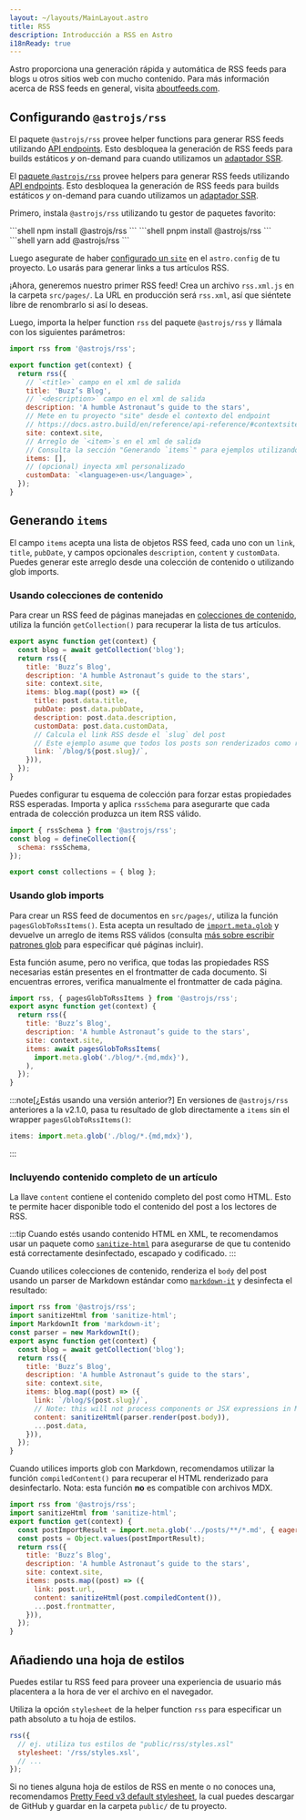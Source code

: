 ```yaml
---
layout: ~/layouts/MainLayout.astro
title: RSS
description: Introducción a RSS en Astro
i18nReady: true
---
```



Astro proporciona una generación rápida y automática de RSS feeds para blogs u otros sitios web con mucho contenido. Para más información acerca de RSS feeds en general, visita [aboutfeeds.com](https://aboutfeeds.com/).

## Configurando `@astrojs/rss`

El paquete `@astrojs/rss` provee helper functions para generar RSS feeds utilizando [API endpoints](/es/core-concepts/endpoints/#endpoints-de-archivos-estáticos). Esto desbloquea la generación de RSS feeds para builds estáticos _y_ on-demand para cuando utilizamos un [adaptador SSR](/es/guides/server-side-rendering/#añadiendo-un-adaptador).

El [paquete `@astrojs/rss`](https://github.com/withastro/astro/tree/main/packages/astro-rss) provee helpers para generar RSS feeds utilizando [API endpoints](/es/core-concepts/endpoints/#endpoints-de-archivos-estáticos). Esto desbloquea la generación de RSS feeds para builds estáticos _y_ on-demand para cuando utilizamos un [adaptador SSR](/es/guides/server-side-rendering/#añadiendo-un-adaptador).

Primero, instala `@astrojs/rss` utilizando tu gestor de paquetes favorito:

<PackageManagerTabs>
  <Fragment slot="npm">
  ```shell
  npm install @astrojs/rss
  ```
  </Fragment>
  <Fragment slot="pnpm">
  ```shell
  pnpm install @astrojs/rss
  ```
  </Fragment>
  <Fragment slot="yarn">
  ```shell
  yarn add @astrojs/rss
  ```
  </Fragment>
</PackageManagerTabs>

Luego asegurate de haber [configurado un `site`](/es/reference/configuration-reference/#site) en el `astro.config` de tu proyecto. Lo usarás para generar links a tus artículos RSS.

¡Ahora, generemos nuestro primer RSS feed! Crea un archivo `rss.xml.js` en la carpeta `src/pages/`. La URL en producción será `rss.xml`, así que siéntete libre de renombrarlo si así lo deseas.

Luego, importa la helper function `rss` del paquete `@astrojs/rss` y llámala con los siguientes parámetros:

```js title="src/pages/rss.xml.js"
import rss from '@astrojs/rss';

export function get(context) {
  return rss({
    // `<title>` campo en el xml de salida
    title: 'Buzz’s Blog',
    // `<description>` campo en el xml de salida
    description: 'A humble Astronaut’s guide to the stars',
    // Mete en tu proyecto "site" desde el contexto del endpoint
    // https://docs.astro.build/en/reference/api-reference/#contextsite
    site: context.site,
    // Arreglo de `<item>`s en el xml de salida
    // Consulta la sección "Generando `items`" para ejemplos utilizando colecciones de contenido y glob imports
    items: [],
    // (opcional) inyecta xml personalizado
    customData: `<language>en-us</language>`,
  });
}
```

## Generando `items`

El campo `items` acepta una lista de objetos RSS feed, cada uno con un `link`, `title`, `pubDate`, y campos opcionales `description`, `content` y `customData`. Puedes generar este arreglo desde una colección de contenido o utilizando glob imports.

### Usando colecciones de contenido

Para crear un RSS feed de páginas manejadas en [colecciones de contenido](/es/guides/content-collections/), utiliza la función `getCollection()` para recuperar la lista de tus artículos.

```js title="src/pages/rss.xml.js" "items:" "const blog = await getCollection('blog');"
export async function get(context) {
  const blog = await getCollection('blog');
  return rss({
    title: 'Buzz’s Blog',
    description: 'A humble Astronaut’s guide to the stars',
    site: context.site,
    items: blog.map((post) => ({
      title: post.data.title,
      pubDate: post.data.pubDate,
      description: post.data.description,
      customData: post.data.customData,
      // Calcula el link RSS desde el `slug` del post 
      // Este ejemplo asume que todos los posts son renderizados como rutas `/blog/[slug]`
      link: `/blog/${post.slug}/`,
    })),
  });
}
```

Puedes configurar tu esquema de colección para forzar estas propiedades RSS esperadas. Importa y aplica `rssSchema` para asegurarte que cada entrada de colección produzca un item RSS válido.

```js title="src/content/config.ts" "rssSchema"
import { rssSchema } from '@astrojs/rss';
const blog = defineCollection({
  schema: rssSchema,
});

export const collections = { blog };
```

### Usando glob imports

<Since v="2.1.0" pkg="@astrojs/rss" />

Para crear un RSS feed de documentos en `src/pages/`, utiliza la función `pagesGlobToRssItems()`. Esta acepta un resultado de [`import.meta.glob`](https://vitejs.dev/guide/features.html#glob-import) y devuelve un arreglo de items RSS válidos (consulta [más sobre escribir patrones glob](/es/guides/imports/#patrones-glob) para especificar qué páginas incluir).

Esta función asume, pero no verifica, que todas las propiedades RSS necesarias están presentes en el frontmatter de cada documento. Si encuentras errores, verifica manualmente el frontmatter de cada página.

```js title="src/pages/rss.xml.js" "pagesGlobToRssItems" "await pagesGlobToRssItems("
import rss, { pagesGlobToRssItems } from '@astrojs/rss';
export async function get(context) {
  return rss({
    title: 'Buzz’s Blog',
    description: 'A humble Astronaut’s guide to the stars',
    site: context.site,
    items: await pagesGlobToRssItems(
      import.meta.glob('./blog/*.{md,mdx}'),
    ),
  });
}
```

:::note[¿Estás usando una versión anterior?]
En versiones de `@astrojs/rss` anteriores a la v2.1.0, pasa tu resultado de glob directamente a `items` sin el wrapper `pagesGlobToRssItems()`:
```js
items: import.meta.glob('./blog/*.{md,mdx}'),
```
:::

### Incluyendo contenido completo de un artículo

<Since v="1.6.14" />

La llave `content` contiene el contenido completo del post como HTML. Esto te permite hacer disponible todo el contenido del post a los lectores de RSS.

:::tip
Cuando estés usando contenido HTML en XML, te recomendamos usar un paquete como [`sanitize-html`](https://www.npmjs.com/package/sanitize-html) para asegurarse de que tu contenido está correctamente desinfectado, escapado y codificado.
:::

Cuando utilices colecciones de contenido, renderiza el `body` del post usando un parser de Markdown estándar como [`markdown-it`](https://github.com/markdown-it/markdown-it) y desinfecta el resultado:

```js title="src/pages/rss.xml.js" ins={2, 3, 4, 14}
import rss from '@astrojs/rss';
import sanitizeHtml from 'sanitize-html';
import MarkdownIt from 'markdown-it';
const parser = new MarkdownIt();
export async function get(context) {
  const blog = await getCollection('blog');
  return rss({
    title: 'Buzz’s Blog',
    description: 'A humble Astronaut’s guide to the stars',
    site: context.site,
    items: blog.map((post) => ({
      link: `/blog/${post.slug}/`,
      // Note: this will not process components or JSX expressions in MDX files.
      content: sanitizeHtml(parser.render(post.body)),
      ...post.data,
    })),
  });
}
```

Cuando utilices imports glob con Markdown, recomendamos utilizar la función `compiledContent()` para recuperar el HTML renderizado para desinfectarlo. Nota: esta función **no** es compatible con archivos MDX.

```js title="src/pages/rss.xml.js" ins={2, 13}
import rss from '@astrojs/rss';
import sanitizeHtml from 'sanitize-html';
export function get(context) {
  const postImportResult = import.meta.glob('../posts/**/*.md', { eager: true }); 
  const posts = Object.values(postImportResult);
  return rss({
    title: 'Buzz’s Blog',
    description: 'A humble Astronaut’s guide to the stars',
    site: context.site,
    items: posts.map((post) => ({
      link: post.url,
      content: sanitizeHtml(post.compiledContent()),
      ...post.frontmatter,
    })),
  });
}
```

## Añadiendo una hoja de estilos

Puedes estilar tu RSS feed para proveer una experiencia de usuario más placentera a la hora de ver el archivo en el navegador.

Utiliza la opción `stylesheet` de la helper function `rss` para especificar un path absoluto a tu hoja de estilos.

```js
rss({
  // ej. utiliza tus estilos de "public/rss/styles.xsl"
  stylesheet: '/rss/styles.xsl',
  // ...
});
```

Si no tienes alguna hoja de estilos de RSS en mente o no conoces una, recomendamos [Pretty Feed v3 default stylesheet](https://github.com/genmon/aboutfeeds/blob/main/tools/pretty-feed-v3.xsl), la cual puedes descargar de GitHub y guardar en la carpeta `public/` de tu proyecto.
